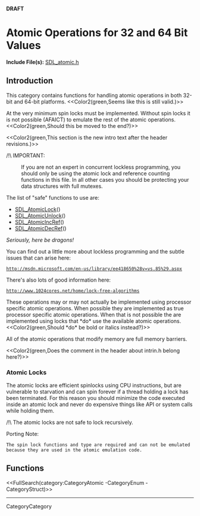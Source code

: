 <!-- #master-page:CategoryTemplate -->
<!-- #master-date:Unknown-Date -->
<!-- format wiki -->
<!-- language en -->
'''DRAFT'''

= Atomic Operations for 32 and 64 Bit Values =

'''Include File(s):'''  [http://hg.libsdl.org/SDL/file/tip/include/SDL_atomic.h SDL_atomic.h]


== Introduction ==

This category contains functions for handling atomic operations in both 32-bit and 64-bit platforms.  <<Color2(green,Seems like this is still valid.)>>

At the very minimum spin locks must be implemented. Without spin locks it is not possible (AFAICT) to emulate the rest of the atomic operations.  <<Color2(green,Should this be moved to the end?)>>

<<Color2(green,This section is the new intro text after the header revisions.)>>

/!\ IMPORTANT:
: If you are not an expert in concurrent lockless programming, you should only be using the atomic lock and reference counting functions in this file.  In all other cases you should be protecting your data structures with full mutexes.

The list of "safe" functions to use are:
* [[SDL_AtomicLock]]()
* [[SDL_AtomicUnlock]]()
* [[SDL_AtomicIncRef]]()
* [[SDL_AtomicDecRef]]()
''Seriously, here be dragons!''

You can find out a little more about lockless programming and the subtle issues that can arise here:
 http://msdn.microsoft.com/en-us/library/ee418650%28v=vs.85%29.aspx

There's also lots of good information here:
 http://www.1024cores.net/home/lock-free-algorithms

These operations may or may not actually be implemented using processor specific atomic operations. When possible they are implemented as true processor specific atomic operations. When that is not possible the are implemented using locks that *do* use the available atomic operations.  <<Color2(green,Should *do* be bold or italics instead?)>>

All of the atomic operations that modify memory are full memory barriers.

<<Color2(green,Does the comment in the header about intrin.h belong here?)>>

=== Atomic Locks ===

The atomic locks are efficient spinlocks using CPU instructions, but are vulnerable to starvation and can spin forever if a thread holding a lock has been terminated.  For this reason you should minimize the code executed inside an atomic lock and never do expensive things like API or system calls while holding them.

/!\ The atomic locks are not safe to lock recursively.

Porting Note:
 The spin lock functions and type are required and can not be emulated because they are used in the atomic emulation code.


== Functions ==

<<FullSearch(category:CategoryAtomic -CategoryEnum -CategoryStruct)>>

----
CategoryCategory
